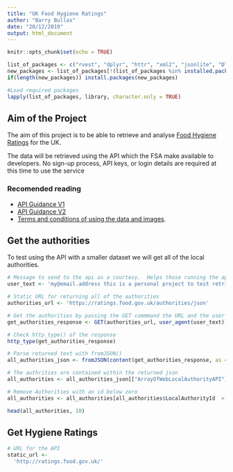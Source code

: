---
title: "UK Food Hygiene Ratings"
author: "Barry Bullas"
date: "20/12/2019"
output: html_document
---

```{r setup, include=FALSE}
knitr::opts_chunk$set(echo = TRUE)

list_of_packages <- c("rvest", "dplyr", "httr", "xml2", "jsonlite", "DT")
new_packages <- list_of_packages[!(list_of_packages %in% installed.packages()[,"Package"])]
if(length(new_packages)) install.packages(new_packages)

#Load required packages
lapply(list_of_packages, library, character.only = TRUE)
```

## Aim of the Project

The aim of this project is to be able to retrieve and analyse [Food Hygiene Ratings](http://api.ratings.food.gov.uk/help) for the UK.  

The data will be retrieved using the API which the FSA make available to developers. No sign-up process, API keys, or login details are required at this time to use the service

### Recomended reading

* [API Guidance V1](https://ratings.food.gov.uk/open-data-resources/documents/api-guidance.pdf)
* [API Guidance V2](http://api.ratings.food.gov.uk/help)
* [Terms and conditions of using the data and images](http://www.food.gov.uk/terms-and-conditions).

## Get the authorities
To test using the API with a smaller dataset we will get all of the local authorities.

```{r }
# Message to send to the api as a courtesy.  Helps those running the api contact you if needed
user_text <- 'my@email.address this is a personal project to test retrieving data from the FSA api'

# Static URL for returning all of the authorities
authorities_url <- 'https://ratings.food.gov.uk/authorities/json'

# Get the authorities by passing the GET commmand the URL and the user text
get_authorities_response <- GET(authorities_url, user_agent(user_text))

# Check http_type() of the response
http_type(get_authorities_response)

# Parse returned text with fromJSON()
all_authorities_json <- fromJSON(content(get_authorities_response, as = "text",  encoding = "UTF-8"), simplifyDataFrame = TRUE)

# The authrities are contained within the returned json
all_authorities <- all_authorities_json[["ArrayOfWebLocalAuthorityAPI"]][["WebLocalAuthorityAPI"]]

# Remove Authorities with an id below zero
all_authorities <- all_authorities[all_authorities$LocalAuthorityId  > 0,]

head(all_authorities, 10)
```

## Get Hygiene Ratings

```{r}
# URL for the API
static_url <-
  'http://ratings.food.gov.uk/'
```

